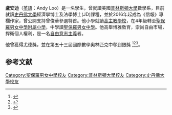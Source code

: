 
{{Infobox scientist
| name              = 盧安迪
| image             = <!--(filename only)-->
| image_size        = 
| caption           = 
| birth_date        = 1994年6月24日
| birth_place       = {{flag|British Hong Kong}}
| death_date        = 
| death_place       = 
| nationality       = {{flag|Hong Kong}}
| fields            = [[經濟|經濟]]、[[數學|數學]]
| workplaces        = 
| alma_mater        = *[[聖保羅男女中學|聖保羅男女中學]]
*[[普林斯頓大學|普林斯頓大學]]
| doctoral_advisor  = 
| academic_advisors = 
| doctoral_students = 
| known_for         = 
| awards            = *[[国际物理奥林匹克竞赛|国际物理奥林匹克竞赛]] 金奖（2011）<ref name=IPhO11>{{cite web |url=http://www.ipho2011.org/contents/gold_medals |title=金奖 |work=第42届国际物理奥林匹克竞赛 |accessdate=3 September 2011 |archive-date=2018-01-16 |archive-url=https://web.archive.org/web/20180116220352/http://www.ipho2011.org/contents/gold_medals |dead-url=no }}</ref>
*[[国际物理奥林匹克竞赛|国际物理奥林匹克竞赛]] 银奖（2010）<ref name=IPhO10>{{cite web|url=http://ipho2010.hfd.hr/tekst.php?id=35|title=银奖|work=第41届国际物理奥林匹克竞赛|accessdate=3 September 2011|archive-url=https://web.archive.org/web/20141012175938/http://ipho2010.hfd.hr/tekst.php?id=35|archive-date=2014-10-12|dead-url=yes}}</ref>
*[[国际数学奥林匹克竞赛|国际数学奥林匹克竞赛]] 银奖（2012）<ref name=IMO12>{{Cite web |url=http://www.imo-official.org/participant_r.aspx?id=21314 |title=存档副本 |access-date=2014-05-18 |archive-date=2016-03-19 |archive-url=https://web.archive.org/web/20160319071855/http://imo-official.org/participant_r.aspx?id=21314 |dead-url=no }}</ref>
| religion =      
| footnotes =
}}

'''盧安迪'''{{BD|1994年|6月24日||}}（[[英語|英語]]：Andy Loo）是一名學生，曾就讀美國[[普林斯頓大學|普林斯頓大學]]數學系，目前就讀[[史丹佛大學|史丹佛大學]]經濟學博士及法學博士(JD)課程，並於2016年起成為《信報》專欄作家，曾公開支持曾俊華參選特首。他小學就讀[[高主教書院|高主教學校]]，在4年級轉至[[聖保羅男女中學附屬小學|聖保羅男女中學附屬小學]]，中學讀[[聖保羅男女中學|聖保羅男女中學]]。他高舉博雅敎育，崇尚自由市場，捍衛個人權利，是一名[[自由意志主義|自由意志主義]]者。

他曾獲得尤德獎，並在第五十三屆國際數學奧林匹克中奪到銀獎
<ref>{{Cite web |url=http://www.m-hikari.com/ijcms-2011/37-40-2011/looIJCMS37-40-2011.pdf |title=《现代数学国际期刊》 |access-date=2014-02-06 |archive-date=2021-02-28 |archive-url=https://web.archive.org/web/20210228185540/http://www.m-hikari.com/ijcms-2011/37-40-2011/looIJCMS37-40-2011.pdf |dead-url=no }}</ref><ref>{{cite news |url =http://www.hkcna.hk/content/2012/0102/125485.shtml |title =17歲數學迷論文登國際期刊 創港中學生先河 |publisher =明報 |date =2012年1月2日 |accessdate =2013年8月29日 |archive-date =2019年9月11日 |archive-url =https://web.archive.org/web/20190911214353/http://www.hkcna.hk/content/2012/0102/125485.shtml |dead-url =no }}</ref><ref>{{cite news |url =http://www.takungpao.com/paper/content/2012-09/25/content_1158713.htm |title =盧安迪立志回饋香港 |publisher =大公報 |date =2012年9月25日 |access-date =2016-08-02 |archive-url =https://web.archive.org/web/20150905075515/http://www.takungpao.com/paper/content/2012-09/25/content_1158713.htm |archive-date =2015-09-05 |dead-url =yes }}</ref>。

==参考文献==
{{reflist}}
{{DEFAULTSORT:Loo}}
{{香港人物小作品}}
[[Category:聖保羅男女中學校友|Category:聖保羅男女中學校友]]
[[Category:普林斯頓大學校友|Category:普林斯頓大學校友]]
[[Category:史丹佛大學校友|Category:史丹佛大學校友]]